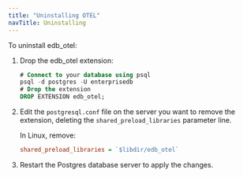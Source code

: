 ```yaml
---
title: "Uninstalling OTEL"
navTitle: Uninstalling
---
```


To uninstall edb_otel:

1. Drop the edb_otel extension: 

   ```sql
   # Connect to your database using psql
   psql -d postgres -U enterprisedb
   # Drop the extension
   DROP EXTENSION edb_otel;
   ```

1. Edit the `postgresql.conf` file on the server you want to remove the extension, deleting the `shared_preload_libraries` parameter line.

   In Linux, remove: 

   ```ini
   shared_preload_libraries = `$libdir/edb_otel`
   ```

1. Restart the Postgres database server to apply the changes.